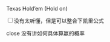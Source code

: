 Texas Hold'em (Hold on)

<input type="checkbox" id="checkbox1" class="styled">没有太听懂，但是可以整合下凯里公式

close 没有讲如何具体算赢的概率